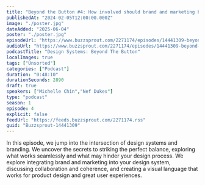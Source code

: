 ```yaml
---
title: "Beyond the Button #4: How involved should brand and marketing be in your design system?"
publishedAt: "2024-02-05T12:00:00.000Z"
image: "./poster.jpg"
dateAdded: "2025-06-04"
poster: "./poster.jpg"
episodeUrl: "https://www.buzzsprout.com/2271174/episodes/14441309-beyond-the-button-4-how-involved-should-brand-and-marketing-be-in-your-design-system.mp3"
audioUrl: "https://www.buzzsprout.com/2271174/episodes/14441309-beyond-the-button-4-how-involved-should-brand-and-marketing-be-in-your-design-system.mp3"
podcastTitle: "Design Systems: Beyond The Button"
localImages: true
tags: ["Unsorted"]
categories: ["Podcast"]
duration: "0:48:10"
durationSeconds: 2890
draft: true
speakers: ["Michelle Chin","Nef Dukes"]
type: "podcast"
season: 1
episode: 4
explicit: false
feedUrl: "https://feeds.buzzsprout.com/2271174.rss"
guid: "Buzzsprout-14441309"
---
```

In this episode, we jump into the intersection of design systems and branding. We uncover the secrets to striking the perfect balance, exploring what works seamlessly and what may hinder your design process. We explore integrating brand and marketing into your design system, discussing collaboration and coherence, and creating a visual language that works for product design and great user experiences.
